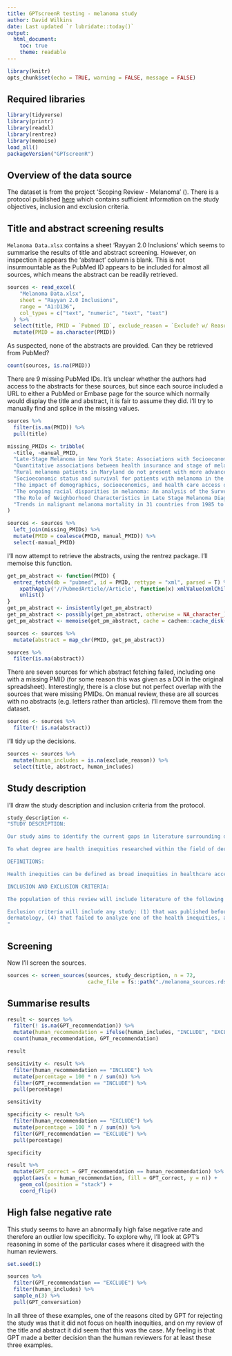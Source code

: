 ```yaml
---
title: GPTscreenR testing - melanoma study
author: David Wilkins
date: Last updated `r lubridate::today()`
output:
  html_document:
    toc: true
    theme: readable
---
```


```r
library(knitr)
opts_chunk$set(echo = TRUE, warning = FALSE, message = FALSE)
```

## Required libraries

```r
library(tidyverse)
library(printr)
library(readxl)
library(rentrez)
library(memoise)
load_all()
packageVersion("GPTscreenR")
```

## Overview of the data source

The dataset is from the project 'Scoping Review - Melanoma' (\url{https://osf.io/knje4/}). There is a protocol published [here](https://osf.io/feg5x) which contains sufficient information on the study objectives, inclusion and exclusion criteria.

## Title and abstract screening results

`Melanoma Data.xlsx` contains a sheet 'Rayyan 2.0 Inclusions' which seems to summarise the results of title and abstract screening. However, on inspection it appears the 'abstract' column is blank. This is not insurmountable as the PubMed ID appears to be included for almost all sources, which means the abstract can be readily retrieved.

```r
sources <- read_excel(
    "Melanoma Data.xlsx",
    sheet = "Rayyan 2.0 Inclusions",
    range = "A1:D136",
    col_types = c("text", "numeric", "text", "text")
  ) %>%
  select(title, PMID = `Pubmed ID`, exclude_reason = `Exclude? w/ Reason`) %>%
  mutate(PMID = as.character(PMID))
```

As suspected, none of the abstracts are provided. Can they be retrieved from PubMed?

```r
count(sources, is.na(PMID))
```

There are 9 missing PubMed IDs. It's unclear whether the authors had access to the abstracts for these sources, but since each source included a URL to either a PubMed or Embase page for the source which normally would display the title and abstract, it is fair to assume they did. I'll try to manually find and splice in the missing values.

```r
sources %>%
  filter(is.na(PMID)) %>%
  pull(title)

missing_PMIDs <- tribble(
  ~title, ~manual_PMID,
  "Late-Stage Melanoma in New York State: Associations with Socioeconomic Factors and Healthcare Access at the County Level.", "33516743",
  "Quantitative associations between health insurance and stage of melanoma at diagnosis among nonelderly adults in the United States.", "31714593",
  "Rural melanoma patients in Maryland do not present with more advanced disease than urban patients.", "34118809",
  "Socioeconomic status and survival for patients with melanoma in the United States: an NCDB analysis.", "29736922",
  "The impact of demographics, socioeconomics, and health care access on melanoma outcomes.", "32783908",
  "The ongoing racial disparities in melanoma: An analysis of the Surveillance, Epidemiology, and End Results database (1975-2016)", "32861710",
  "The Role of Neighborhood Characteristics in Late Stage Melanoma Diagnosis among Hispanic Men in California, Texas, and Florida, 1996-2012", "28702054",
  "Trends in malignant melanoma mortality in 31 countries from 1985 to 2015.", "32133614"
)

sources <- sources %>%
  left_join(missing_PMIDs) %>% 
  mutate(PMID = coalesce(PMID, manual_PMID)) %>%
  select(-manual_PMID)
```

I'll now attempt to retrieve the abstracts, using the rentrez package. I'll memoise this function.

```r
get_pm_abstract <- function(PMID) {
  entrez_fetch(db = "pubmed", id = PMID, rettype = "xml", parsed = T) %>%
    xpathApply('//PubmedArticle//Article', function(x) xmlValue(xmlChildren(x)$Abstract)) %>%
    unlist()
}
get_pm_abstract <- insistently(get_pm_abstract)
get_pm_abstract <- possibly(get_pm_abstract, otherwise = NA_character_)
get_pm_abstract <- memoise(get_pm_abstract, cache = cachem::cache_disk(dir = "cache"))

sources <- sources %>%
  mutate(abstract = map_chr(PMID, get_pm_abstract))

sources %>%
  filter(is.na(abstract))
```

There are seven sources for which abstract fetching failed, including one with a missing PMID (for some reason this was given as a DOI in the original spreadsheet). Interestingly, there is a close but not perfect overlap with the sources that were missing PMIDs. On manual review, these are all sources with no abstracts (e.g. letters rather than articles). I'll remove them from the dataset.

```r
sources <- sources %>%
  filter(! is.na(abstract))
```

I'll tidy up the decisions.

```r
sources <- sources %>%
  mutate(human_includes = is.na(exclude_reason)) %>%
  select(title, abstract, human_includes)
```

## Study description

I'll draw the study description and inclusion criteria from the protocol.

```r
study_description <-
"STUDY DESCRIPTION:

Our study aims to identify the current gaps in literature surrounding dermatologic health inequities with the goal of providing insight for future research to better optimize patient care.

To what degree are health inequities researched within the field of dermatology? The objective of this scoping review is to identify and map the different strengths and gaps in what is known about inequities in the topic of dermatology.

DEFINITIONS:

Health inequities can be defined as broad inequities in healthcare access, quality, and cost related to patient characteristics.

INCLUSION AND EXCLUSION CRITERIA:

The population of this review will include literature of the following study designs: clinical trials, retrospective database reviews, systematic reviews, meta-analysis, scoping reviews, literature reviews, cross-sectional analyses, cohort studies, and case-control studies. Commentaries and correspondences will be excluded, as they do not routinely report original research. To address the concept of the review, only studies pertaining to health inequities within dermatology will be included. To increase feasibility and quality of data extraction, only literature published in the English language will be included. Literature from all countries will be included. Finally, to address the context of this review, we will limit the inequities examined to: race and ethnicity, sex or gender, LGBTQ+ identity, underserved rural populations, education level, income, and occupation status. 

Exclusion criteria will include any study: (1) that was published before 2017 or after 2021, (2) that was written in a language other than English, (3) that was conducted on a topic unrelated to 
dermatology, (4) that failed to analyze one of the health inequities, and (5) that was written as a commentary, correspondence, or letter to the editor.
"
```

## Screening

Now I'll screen the sources.

```r
sources <- screen_sources(sources, study_description, n = 72,
                          cache_file = fs::path("./melanoma_sources.rds"))
```

## Summarise results

```r
result <- sources %>%
  filter(! is.na(GPT_recommendation)) %>%
  mutate(human_recommendation = ifelse(human_includes, "INCLUDE", "EXCLUDE")) %>%
  count(human_recommendation, GPT_recommendation)

result

sensitivity <- result %>%
  filter(human_recommendation == "INCLUDE") %>%
  mutate(percentage = 100 * n / sum(n)) %>%
  filter(GPT_recommendation == "INCLUDE") %>%
  pull(percentage)

sensitivity

specificity <- result %>%
  filter(human_recommendation == "EXCLUDE") %>%
  mutate(percentage = 100 * n / sum(n)) %>%
  filter(GPT_recommendation == "EXCLUDE") %>%
  pull(percentage)

specificity

result %>%
  mutate(GPT_correct = GPT_recommendation == human_recommendation) %>%
  ggplot(aes(x = human_recommendation, fill = GPT_correct, y = n)) +
    geom_col(position = "stack") +
    coord_flip()
```

## High false negative rate

This study seems to have an abnormally high false negative rate and therefore an outlier low specificity. To explore why, I'll look at GPT's reasoning in some of the particular cases where it disagreed with the human reviewers.

```r
set.seed(1)

sources %>%
  filter(GPT_recommendation == "EXCLUDE") %>%
  filter(human_includes) %>%
  sample_n(3) %>%
  pull(GPT_conversation)
```

In all three of these examples, one of the reasons cited by GPT for rejecting the study was that it did not focus on health inequities, and on my review of the title and abstract it did seem that this was the case. My feeling is that GPT made a better decision than the human reviewers for at least these three examples.
